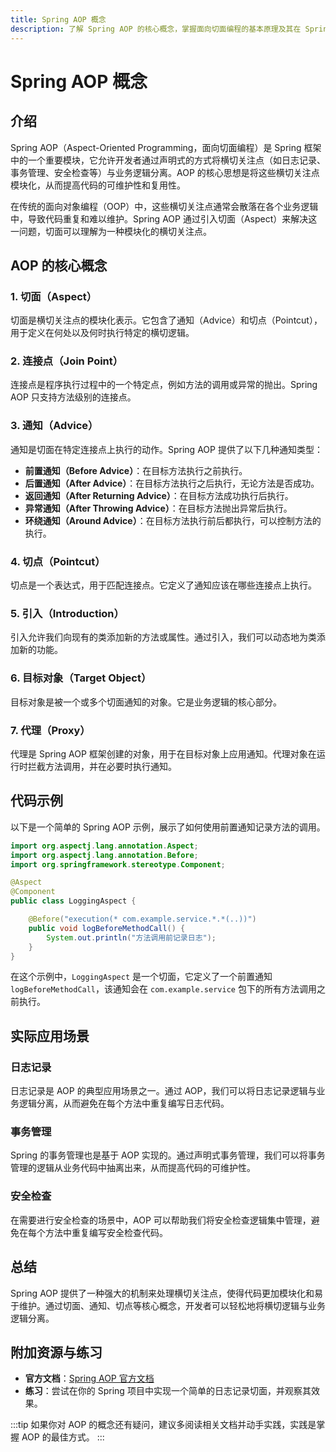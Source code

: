 ```yaml
---
title: Spring AOP 概念
description: 了解 Spring AOP 的核心概念，掌握面向切面编程的基本原理及其在 Spring 框架中的应用。
---
```


# Spring AOP 概念

## 介绍

Spring AOP（Aspect-Oriented Programming，面向切面编程）是 Spring 框架中的一个重要模块，它允许开发者通过声明式的方式将横切关注点（如日志记录、事务管理、安全检查等）与业务逻辑分离。AOP 的核心思想是将这些横切关注点模块化，从而提高代码的可维护性和复用性。

在传统的面向对象编程（OOP）中，这些横切关注点通常会散落在各个业务逻辑中，导致代码重复和难以维护。Spring AOP 通过引入切面（Aspect）来解决这一问题，切面可以理解为一种模块化的横切关注点。

## AOP 的核心概念

### 1. 切面（Aspect）
切面是横切关注点的模块化表示。它包含了通知（Advice）和切点（Pointcut），用于定义在何处以及何时执行特定的横切逻辑。

### 2. 连接点（Join Point）
连接点是程序执行过程中的一个特定点，例如方法的调用或异常的抛出。Spring AOP 只支持方法级别的连接点。

### 3. 通知（Advice）
通知是切面在特定连接点上执行的动作。Spring AOP 提供了以下几种通知类型：
- **前置通知（Before Advice）**：在目标方法执行之前执行。
- **后置通知（After Advice）**：在目标方法执行之后执行，无论方法是否成功。
- **返回通知（After Returning Advice）**：在目标方法成功执行后执行。
- **异常通知（After Throwing Advice）**：在目标方法抛出异常后执行。
- **环绕通知（Around Advice）**：在目标方法执行前后都执行，可以控制方法的执行。

### 4. 切点（Pointcut）
切点是一个表达式，用于匹配连接点。它定义了通知应该在哪些连接点上执行。

### 5. 引入（Introduction）
引入允许我们向现有的类添加新的方法或属性。通过引入，我们可以动态地为类添加新的功能。

### 6. 目标对象（Target Object）
目标对象是被一个或多个切面通知的对象。它是业务逻辑的核心部分。

### 7. 代理（Proxy）
代理是 Spring AOP 框架创建的对象，用于在目标对象上应用通知。代理对象在运行时拦截方法调用，并在必要时执行通知。

## 代码示例

以下是一个简单的 Spring AOP 示例，展示了如何使用前置通知记录方法的调用。

```java
import org.aspectj.lang.annotation.Aspect;
import org.aspectj.lang.annotation.Before;
import org.springframework.stereotype.Component;

@Aspect
@Component
public class LoggingAspect {

    @Before("execution(* com.example.service.*.*(..))")
    public void logBeforeMethodCall() {
        System.out.println("方法调用前记录日志");
    }
}
```

在这个示例中，`LoggingAspect` 是一个切面，它定义了一个前置通知 `logBeforeMethodCall`，该通知会在 `com.example.service` 包下的所有方法调用之前执行。

## 实际应用场景

### 日志记录
日志记录是 AOP 的典型应用场景之一。通过 AOP，我们可以将日志记录逻辑与业务逻辑分离，从而避免在每个方法中重复编写日志代码。

### 事务管理
Spring 的事务管理也是基于 AOP 实现的。通过声明式事务管理，我们可以将事务管理的逻辑从业务代码中抽离出来，从而提高代码的可维护性。

### 安全检查
在需要进行安全检查的场景中，AOP 可以帮助我们将安全检查逻辑集中管理，避免在每个方法中重复编写安全检查代码。

## 总结

Spring AOP 提供了一种强大的机制来处理横切关注点，使得代码更加模块化和易于维护。通过切面、通知、切点等核心概念，开发者可以轻松地将横切逻辑与业务逻辑分离。

## 附加资源与练习

- **官方文档**：[Spring AOP 官方文档](https://docs.spring.io/spring-framework/docs/current/reference/html/core.html#aop)
- **练习**：尝试在你的 Spring 项目中实现一个简单的日志记录切面，并观察其效果。

:::tip
如果你对 AOP 的概念还有疑问，建议多阅读相关文档并动手实践，实践是掌握 AOP 的最佳方式。
:::